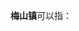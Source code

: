 '''梅山镇'''可以指：
{{PRC admin/disambig|34/15/24/100/000|35/04/25/207/000|35/05/83/112/000}}
{{disambig|cat=三字中国镇名消歧义}}